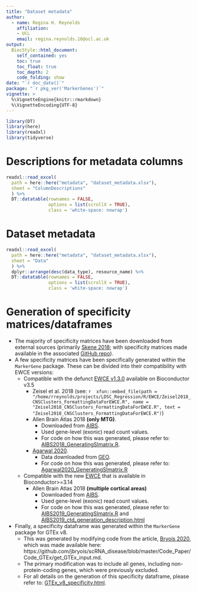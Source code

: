 ```yaml
---
title: "Dataset metadata"
author: 
  - name: Regina H. Reynolds
    affiliation:
    - UCL
    email: regina.reynolds.16@ucl.ac.uk
output: 
  BiocStyle::html_document:
    self_contained: yes
    toc: true
    toc_float: true
    toc_depth: 2
    code_folding: show
date: "`r doc_date()`"
package: "`r pkg_ver('MarkerGenes')`"
vignette: >
  %\VignetteEngine{knitr::rmarkdown}
  %\VignetteEncoding{UTF-8}  
---
```


```r

library(DT)
library(here)
library(readxl)
library(tidyverse)

```

# Descriptions for metadata columns

```r

readxl::read_excel(
  path = here::here("metadata", "dataset_metadata.xlsx"), 
  sheet = "ColumnDescriptions"
  ) %>% 
  DT::datatable(rownames = FALSE,
                options = list(scrollX = TRUE),
                class = 'white-space: nowrap')

```

# Dataset metadata

```r

readxl::read_excel(
  path = here::here("metadata", "dataset_metadata.xlsx"), 
  sheet = "Data"
  ) %>% 
  dplyr::arrange(desc(data_type), resource_name) %>% 
  DT::datatable(rownames = FALSE,
                options = list(scrollX = TRUE),
                class = 'white-space: nowrap')

```

# Generation of specificity matrices/dataframes

- The majority of specificity matrices have been downloaded from external sources (primarily [Skene 2018](https://pubmed.ncbi.nlm.nih.gov/29785013/); with specificity matrices made available in the associated [GitHub repo](https://github.com/NathanSkene/MAGMA_Celltyping/tree/master/data)).
- A few specificity matrices have been specifically generated within the `MarkerGene` package. These can be divided into their compatibility with EWCE versions:
    - Compatible with the defunct [EWCE v1.3.0](https://bioconductor.riken.jp/packages/3.5/bioc/html/EWCE.html) available on Bioconductor v3.5
        - Zeisel et al. 2018 (see: `r  xfun::embed_file(path = "/home/rreynolds/projects/LDSC_Regression/R/EWCE/Zeisel2018_CNSClusters_FormattingDataForEWCE.R", name = "Zeisel2018_CNSClusters_FormattingDataForEWCE.R", text = "Zeisel2018_CNSClusters_FormattingDataForEWCE.R")`)
        - Allen Brain Atlas 2018 **(only MTG)**. 
            - Downloaded from [AIBS](https://portal.brain-map.org/atlases-and-data/rnaseq/human-mtg-smart-seq).
            - Used gene-level (exonic) read count values.
            - For code on how this was generated, please refer to: [AIBS2018_GeneratingSImatrix.R](https://github.com/RHReynolds/MarkerGenes/blob/master/data-raw/AIBS2018_GeneratingSImatrix.R). 
        - [Agarwal 2020](https://www.nature.com/articles/s41467-020-17876-0).
            - Data downloaded from [GEO](https://www.ncbi.nlm.nih.gov/geo/query/acc.cgi?acc=GSE140231). 
            - For code on how this was generated, please refer to: [Agarwal2020_GeneratingSImatrix.R](https://github.com/RHReynolds/MarkerGenes/blob/master/data-raw/Agarwal2020_GeneratingSImatrix.R)
    - Compatible with the new [EWCE](https://nathanskene.github.io/EWCE/index.html) that is available in Bioconductor>=3.14
        - Allen Brain Atlas 2018 **(multiple cortical areas)**
            - Downloaded from [AIBS](https://portal.brain-map.org/atlases-and-data/rnaseq/human-multiple-cortical-areas-smart-seq).
            - Used gene-level (exonic) read count values.
            - For code on how this was generated, please refer to: [AIBS2019_GeneratingSImatrix.R](https://github.com/RHReynolds/MarkerGenes/blob/master/data-raw/AIBS2019_GeneratingSImatrix.R) and [AIBS2019_ctd_generation_description.html](https://github.com/RHReynolds/MarkerGenes/blob/master/data-raw/AIBS2019_ctd_generation_description.html)
- Finally, a specificity dataframe was generated within the `MarkerGene` package for GTEx v8. 
    - This was generated by modifying code from the article, [Bryois 2020](https://pubmed.ncbi.nlm.nih.gov/32341526/), which was made available here: https://github.com/jbryois/scRNA_disease/blob/master/Code_Paper/Code_GTEx/get_GTEx_input.md. 
    - The primary modification was to include all genes, including non-protein-coding genes, which were previously excluded.
    - For all details on the generation of this specificity dataframe, please refer to: [GTEx_v8_specificity.html](https://github.com/RHReynolds/MarkerGenes/blob/master/data-raw/GTEx_v8_specificity.Rmd).
 
